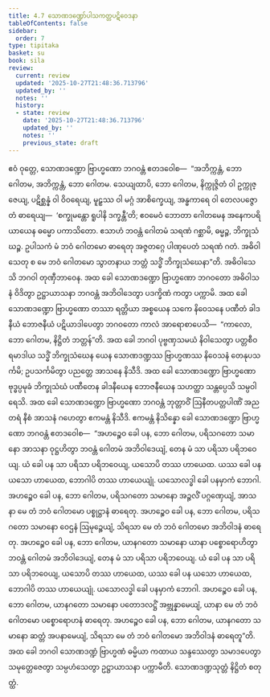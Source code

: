 ```yaml
---
title: 4.7 သောဏဒဏ္ဍော်ပါသကတ္တပဋိဝေဒနာ
tableOfContents: false
sidebar:
  order: 7
type: tipitaka
basket: su
book: sila
review:
  current: review
  updated: '2025-10-27T21:48:36.713796'
  updated_by: ''
  notes: ''
  history:
  - state: review
    date: '2025-10-27T21:48:36.713796'
    updated_by: ''
    notes: ''
    previous_state: draft
---
```



<ReviewStatus review={frontmatter.review} showDetails={true} />

<HypothesisAnnotation frontmatter={frontmatter} />

<DynamicBreadcrumb />

<Division number="319" book="sila" e="ch" v="6" p="117">

<Paragraph number="488" book="sila">
ဧဝံ ဝုတ္တေ, သောဏဒဏ္ဍော ဗြာဟ္မဏော ဘဂဝန္တံ ဧတဒဝေါစ—  “အဘိက္ကန္တံ, ဘော ဂေါတမ, အဘိက္ကန္တံ, ဘော ဂေါတမ. သေယျထာပိ, ဘော ဂေါတမ, နိက္ကုဇ္ဇိတံ ဝါ ဥက္ကုဇ္ဇေယျ, ပဋိစ္ဆန္နံ ဝါ ဝိဝရေယျ, မူဠှဿ ဝါ မဂ္ဂံ အာစိက္ခေယျ, အန္ဓကာရေ ဝါ တေလပဇ္ဇောတံ ဓာရေယျ—  ‘စက္ခုမန္တော ရူပါနိ ဒက္ခန္တီ’တိ; ဧဝမေဝံ ဘောတာ ဂေါတမေန အနေကပရိယာယေန ဓမ္မော ပကာသိတော. ဧသာဟံ ဘဝန္တံ ဂေါတမံ သရဏံ ဂစ္ဆာမိ, ဓမ္မဉ္စ, ဘိက္ခုသံဃဉ္စ. ဥပါသကံ မံ ဘဝံ ဂေါတမော ဓာရေတု အဇ္ဇတဂ္ဂေ ပါဏုပေတံ သရဏံ ဂတံ. အဓိဝါသေတု စ မေ ဘဝံ ဂေါတမော သွာတနာယ ဘတ္တံ သဒ္ဓိံ ဘိက္ခုသံဃေနာ”တိ. အဓိဝါသေသိ ဘဂဝါ တုဏှီဘာဝေန.
</Paragraph>

</Division>
<Division number="320" book="sila" e="ch" v="6" p="118">

<Paragraph number="489" book="sila">
အထ ခေါ သောဏဒဏ္ဍော ဗြာဟ္မဏော ဘဂဝတော အဓိဝါသနံ ဝိဒိတွာ ဥဋ္ဌာယာသနာ ဘဂဝန္တံ အဘိဝါဒေတွာ ပဒက္ခိဏံ ကတွာ ပက္ကာမိ. အထ ခေါ သောဏဒဏ္ဍော ဗြာဟ္မဏော တဿာ ရတ္တိယာ အစ္စယေန သကေ နိဝေသနေ ပဏီတံ ခါဒနီယံ ဘောဇနီယံ ပဋိယာဒါပေတွာ ဘဂဝတော ကာလံ အာရောစာပေသိ—  “ကာလော, ဘော ဂေါတမ, နိဋ္ဌိတံ ဘတ္တန်”တိ. အထ ခေါ ဘဂဝါ ပုဗ္ဗဏှသမယံ နိဝါသေတွာ ပတ္တစီဝရမာဒါယ သဒ္ဓိံ ဘိက္ခုသံဃေန ယေန သောဏဒဏ္ဍဿ ဗြာဟ္မဏဿ နိဝေသနံ တေနုပသင်္ကမိ; ဥပသင်္ကမိတွာ ပညတ္တေ အာသနေ နိသီဒိ. အထ ခေါ သောဏဒဏ္ဍော ဗြာဟ္မဏော ဗုဒ္ဓပ္ပမုခံ ဘိက္ခုသံဃံ ပဏီတေန ခါဒနီယေန ဘောဇနီယေန သဟတ္ထာ သန္တပ္ပေသိ သမ္ပဝါရေသိ.
</Paragraph>

</Division>
<Division number="321" book="sila" e="ch" v="6" p="118">

<Paragraph number="490" book="sila">
အထ ခေါ သောဏဒဏ္ဍော ဗြာဟ္မဏော ဘဂဝန္တံ ဘုတ္တာဝိံ ဩနီတပတ္တပါဏိံ အညတရံ နီစံ အာသနံ ဂဟေတွာ ဧကမန္တံ နိသီဒိ. ဧကမန္တံ နိသိန္နော ခေါ သောဏဒဏ္ဍော ဗြာဟ္မဏော ဘဂဝန္တံ ဧတဒဝေါစ—  “အဟဉ္စေဝ ခေါ ပန, ဘော ဂေါတမ, ပရိသဂတော သမာနော အာသနာ ဝုဋ္ဌဟိတွာ ဘဝန္တံ ဂေါတမံ အဘိဝါဒေယျံ, တေန မံ သာ ပရိသာ ပရိဘဝေယျ. ယံ ခေါ ပန သာ ပရိသာ ပရိဘဝေယျ, ယသောပိ တဿ ဟာယေထ. ယဿ ခေါ ပန ယသော ဟာယေထ, ဘောဂါပိ တဿ ဟာယေယျုံ. ယသောလဒ္ဓါ ခေါ ပနမှာကံ ဘောဂါ. အဟဉ္စေဝ ခေါ ပန, ဘော ဂေါတမ, ပရိသဂတော သမာနော အဉ္ဇလိံ ပဂ္ဂဏှေယျံ, အာသနာ မေ တံ ဘဝံ ဂေါတမော ပစ္စုဋ္ဌာနံ ဓာရေတု. အဟဉ္စေဝ ခေါ ပန, ဘော ဂေါတမ, ပရိသဂတော သမာနော ဝေဌနံ ဩမုဉ္စေယျံ, သိရသာ မေ တံ ဘဝံ ဂေါတမော အဘိဝါဒနံ ဓာရေတု. အဟဉ္စေဝ ခေါ ပန, ဘော ဂေါတမ, ယာနဂတော သမာနော ယာနာ ပစ္စောရောဟိတွာ ဘဝန္တံ ဂေါတမံ အဘိဝါဒေယျံ, တေန မံ သာ ပရိသာ ပရိဘဝေယျ. ယံ ခေါ ပန သာ ပရိသာ ပရိဘဝေယျ, ယသောပိ တဿ ဟာယေထ, ယဿ ခေါ ပန ယသော ဟာယေထ, ဘောဂါပိ တဿ ဟာယေယျုံ. ယသောလဒ္ဓါ ခေါ ပနမှာကံ ဘောဂါ. အဟဉ္စေဝ ခေါ ပန, ဘော ဂေါတမ, ယာနဂတော သမာနော ပတောဒလဋ္ဌိံ အဗ္ဘုန္နာမေယျံ, ယာနာ မေ တံ ဘဝံ ဂေါတမော ပစ္စောရောဟနံ ဓာရေတု. အဟဉ္စေဝ ခေါ ပန, ဘော ဂေါတမ, ယာနဂတော သမာနော ဆတ္တံ အပနာမေယျံ, သိရသာ မေ တံ ဘဝံ ဂေါတမော အဘိဝါဒနံ ဓာရေတူ”တိ.
</Paragraph>

</Division>
<Division number="322" book="sila" e="ch" v="6" p="119">

<Paragraph number="491" book="sila">
အထ ခေါ ဘဂဝါ သောဏဒဏ္ဍံ ဗြာဟ္မဏံ ဓမ္မိယာ ကထာယ သန္ဒဿေတွာ သမာဒပေတွာ သမုတ္တေဇေတွာ သမ္ပဟံသေတွာ ဥဋ္ဌာယာသနာ ပက္ကာမီတိ.

</Paragraph>
</Division>

<Paragraph number="492" type="center" book="sila">
သောဏဒဏ္ဍသုတ္တံ နိဋ္ဌိတံ စတုတ္ထံ.
</Paragraph>